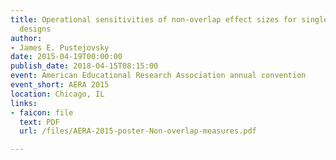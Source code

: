 ```yaml
---
title: Operational sensitivities of non-overlap effect sizes for single-case experimental
  designs
author:
- James E. Pustejovsky
date: 2015-04-19T00:00:00
publish_date: 2018-04-15T08:15:00
event: American Educational Research Association annual convention
event_short: AERA 2015
location: Chicago, IL
links:
- faicon: file
  text: PDF
  url: /files/AERA-2015-poster-Non-overlap-measures.pdf

---
```




